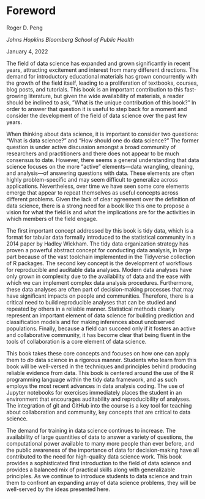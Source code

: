 # Foreword {-}

Roger D. Peng

*Johns Hopkins Bloomberg School of Public Health*

January 4, 2022

The field of data science has expanded and grown significantly in recent years, 
attracting excitement and interest from many different directions. The demand for introductory
educational materials has grown concurrently with the growth of the field itself, leading to
a proliferation of textbooks, courses, blog posts, and tutorials. This book is an important
contribution to this fast-growing literature, but given the wide availability of materials, a
reader should be inclined to ask, ”What is the unique contribution of this book?” In order
to answer that question it is useful to step back for a moment and consider the development
of the field of data science over the past few years.

When thinking about data science, it is important to consider two questions: "What is
data science?" and "How should one do data science?" The former question is under active
discussion amongst a broad community of researchers and practitioners and there does
not appear to be much consensus to date. However, there seems a general understanding
that data science focuses on the more "active" elements—data wrangling, cleaning, and
analysis&mdash;of answering questions with data. These elements are often highly
problem-specific and may seem difficult to generalize across applications. Nevertheless, over time we
have seen some core elements emerge that appear to repeat themselves as useful concepts
across different problems. Given the lack of clear agreement over the definition of data
science, there is a strong need for a book like this one to propose a vision for what the field
is and what the implications are for the activities in which members of the field engage.

The first important concept addressed by this book is tidy data, which is a format for
tabular data formally introduced to the statistical community in a 2014 paper by Hadley
Wickham. The tidy data organization strategy has proven a powerful abstract concept for
conducting data analysis, in large part because of the vast toolchain implemented in the
Tidyverse collection of R packages. The second key concept is the development of workflows
for reproducible and auditable data analyses. Modern data analyses have only grown in
complexity due to the availability of data and the ease with which we can implement complex
data analysis procedures. Furthermore, these data analyses are often part of 
decision-making processes that may have significant impacts on people and communities. Therefore,
there is a critical need to build reproducible analyses that can be studied and repeated by
others in a reliable manner. Statistical methods clearly represent an important element
of data science for building prediction and classification models and for making inferences
about unobserved populations. Finally, because a field can succeed only if it fosters an
active and collaborative community, it has become clear that being fluent in the tools of
collaboration is a core element of data science.

This book takes these core concepts and focuses on how one can apply them to *do* data
science in a rigorous manner. Students who learn from this book will be well-versed in
the techniques and principles behind producing reliable evidence from data. This book is
centered around the use of the R programming language within the tidy data framework,
and as such employs the most recent advances in data analysis coding. The use of Jupyter
notebooks for exercises immediately places the student in an environment that encourages
auditability and reproducibility of analyses. The integration of git and GitHub into the
course is a key tool for teaching about collaboration and community, key concepts that are
critical to data science.

The demand for training in data science continues to increase. The availability of large
quantities of data to answer a variety of questions, the computational power available to
many more people than ever before, and the public awareness of the importance of data for
decision-making have all contributed to the need for high-quality data science work. This
book provides a sophisticated first introduction to the field of data science and provides
a balanced mix of practical skills along with generalizable principles. As we continue to
introduce students to data science and train them to confront an expanding array of data
science problems, they will be well-served by the ideas presented here.
